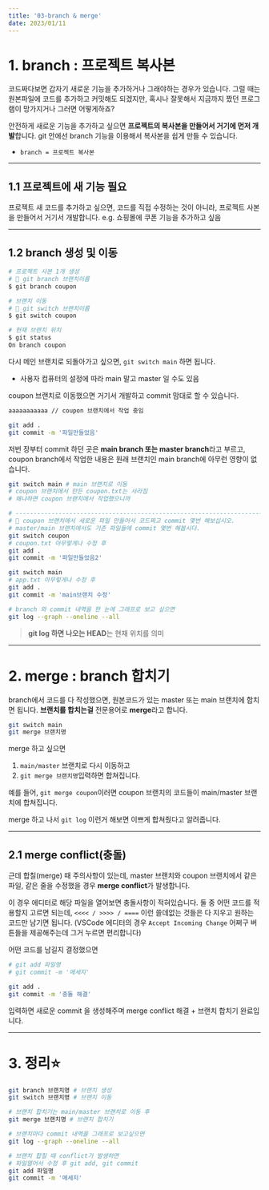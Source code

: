 ```yaml
---
title: '03-branch & merge'
date: 2023/01/11
---
```


# 1. branch : 프로젝트 복사본

코드짜다보면 갑자기 새로운 기능을 추가하거나 그래야하는 경우가 있습니다.
그럴 때는 원본파일에 코드를 추가하고 커밋해도 되겠지만,
혹시나 잘못해서 지금까지 짰던 프로그램이 망가지거나 그러면 어떻게하죠?

안전하게 새로운 기능을 추가하고 싶으면 **프로젝트의 복사본을 만들어서 거기에 먼저 개발**합니다.
git 안에선 branch 기능을 이용해서 복사본을 쉽게 만들 수 있습니다.

- `branch = 프로젝트 복사본`

---

## 1.1 프로젝트에 새 기능 필요

프로젝트 새 코드를 추가하고 싶으면, 코드를 직접 수정하는 것이 아니라, 프로젝트 사본을 만들어서 거기서 개발합니다.
e.g. 쇼핑몰에 쿠폰 기능을 추가하고 싶음

---

## 1.2 branch 생성 및 이동

```bash
# 프로젝트 사본 1개 생성
# 📝 git branch 브랜치이름
$ git branch coupon

# 브랜치 이동
# 📝 git switch 브랜치이름
$ git switch coupon

# 현재 브랜치 위치
$ git status
On branch coupon
```

다시 메인 브랜치로 되돌아가고 싶으면, `git switch main` 하면 됩니다.

- 사용자 컴퓨터의 설정에 따라 main 말고 master 일 수도 있음

coupon 브랜치로 이동했으면 거기서 개발하고 commit 맘대로 할 수 있습니다.

```coupon.txt
aaaaaaaaaaa // coupon 브랜치에서 작업 중임
```

```bash
git add .
git commit -m '파일만들었음'
```

저번 장부터 commit 하던 곳은 **main branch 또는 master branch**라고 부르고,
coupon branch에서 작업한 내용은 원래 브랜치인 main branch에 아무런 영향이 없습니다.

```sh
git switch main # main 브랜치로 이동
# coupon 브랜치에서 만든 coupon.txt는 사라짐
# 왜냐하면 coupon 브랜치에서 작업했으니까

# ---------------------------------------------------------------------------
# 📝 coupon 브랜치에서 새로운 파일 만들어서 코드짜고 commit 몇번 해보십시오. 
# master/main 브랜치에서도 기존 파일들에 commit 몇번 해봅시다. 
git switch coupon
# coupon.txt 아무렇게나 수정 후
git add .
git commit -m '파일만들었음2'

git switch main
# app.txt 아무렇게나 수정 후
git add .
git commit -m 'main브랜치 수정'

# branch 와 commit 내역을 한 눈에 그래프로 보고 싶으면
git log --graph --oneline --all
```

> **git log 하면 나오는 HEAD**는 현재 위치를 의미

---

# 2. merge : branch 합치기

branch에서 코드를 다 작성했으면, 원본코드가 있는 master 또는 main 브랜치에 합치면 됩니다.
**브랜치를 합치는걸** 전문용어로 **merge**라고 합니다.

```sh
git switch main
git merge 브랜치명
```

merge 하고 싶으면

1. `main/master` 브랜치로 다시 이동하고
2. `git merge 브랜치명`입력하면 합쳐집니다.

예를 들어, `git merge coupon`이러면 coupon 브랜치의 코드들이 main/master 브랜치에 합쳐집니다.

merge 하고 나서 `git log` 이런거 해보면 이쁘게 합쳐줬다고 알려줍니다.

---

## 2.1 merge conflict(충돌)

근데 합칠(merge) 때 주의사항이 있는데,
master 브랜치와 coupon 브랜치에서 같은 파일, 같은 줄을 수정했을 경우 **merge conflict**가 발생합니다.

이 경우 에디터로 해당 파일을 열어보면 충돌사항이 적혀있습니다. 둘 중 어떤 코드를 적용할지 고르면 되는데,
`<<<< / >>>> / ====` 이런 쓸데없는 것들은 다 지우고 원하는 코드만 남기면 됩니다.
(VSCode 에디터의 경우 `Accept Incoming Change` 어쩌구 버튼들을 제공해주는데 그거 누르면 편리합니다)

어떤 코드를 남길지 결정했으면

```bash
# git add 파일명
# git commit -m '메세지'

git add .
git commit -m '충돌 해결'
```

입력하면 새로운 commit 을 생성해주며 merge conflict 해결 + 브랜치 합치기 완료입니다.

---

# 3. 정리⭐

```bash
git branch 브랜치명 # 브랜치 생성
git switch 브랜치명 # 브랜치 이동

# 브랜치 합치기는 main/master 브랜치로 이동 후
git merge 브랜치명 # 브랜치 합치기

# 브랜치마다 commit 내역을 그래프로 보고싶으면
git log --graph --oneline --all

# 브랜치 합칠 때 conflict가 발생하면
# 파일열어서 수정 후 git add, git commit
git add 파일명
git commit -m '메세지'
```
